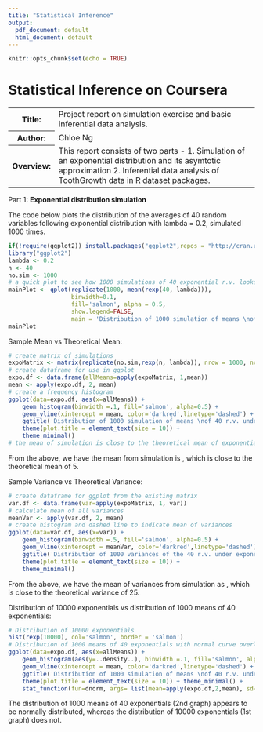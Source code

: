 ```yaml
---
title: "Statistical Inference"
output:
  pdf_document: default
  html_document: default
---
```


```r
knitr::opts_chunk$set(echo = TRUE)
```
<html>
<body>
  <h1>Statistical Inference on Coursera</h1>
  <table><tr>
    <th>Title:</th>
    <td>Project report on simulation exercise and basic inferential data analysis.</td>
    </tr><tr>
    <th>Author:</th> 
    <td>Chloe Ng</td>
    </tr><tr>
    <th>Overview:</th>
    <td>This report consists of two parts - 1. Simulation of an exponential distribution and its asymtotic approximation 2. Inferential data analysis of ToothGrowth data in R dataset packages.</td>
  </tr></table>
    
  <p>Part 1: <strong>Exponential distribution simulation</strong></p>
  
  <p>The code below plots the distribution of the averages of 40 random variables following exponential distribution with lambda = 0.2, simulated 1000 times.</p>
  
```r
if(!require(ggplot2)) install.packages("ggplot2",repos = "http://cran.us.r-project.org")
library("ggplot2")
lambda <- 0.2
n <- 40
no.sim <- 1000
# a quick plot to see how 1000 simulations of 40 exponential r.v. looks like
mainPlot <- qplot(replicate(1000, mean(rexp(40, lambda))),
                  binwidth=0.1, 
                  fill='salmon', alpha = 0.5,
                  show.legend=FALSE,
                  main = 'Distribution of 1000 simulation of means \nof 40 r.v. under exponential distribution') 
mainPlot
```
  <p>Sample Mean vs Theoretical Mean:</p>

```r
# create matrix of simulations 
expoMatrix <- matrix(replicate(no.sim,rexp(n, lambda)), nrow = 1000, ncol = 40, byrow = TRUE) # 1000 simulation of 'expo'
# create dataframe for use in ggplot
expo.df <- data.frame(allMeans=apply(expoMatrix, 1,mean))
mean <- apply(expo.df, 2, mean)
# create a frequency histogram
ggplot(data=expo.df, aes(x=allMeans)) + 
    geom_histogram(binwidth =.1, fill='salmon', alpha=0.5) + 
    geom_vline(xintercept = mean, color='darkred',linetype='dashed') + 
    ggtitle('Distribution of 1000 simulation of means \nof 40 r.v. under exponential distribution') + 
    theme(plot.title = element_text(size = 10)) + 
    theme_minimal()
# the mean of simulation is close to the theoretical mean of exponentials
```
  <p>From the above, we have the mean from simulation is <!--rinline mean -->, which is close to 
     the theoretical mean of 5.</p>

  <p>Sample Variance vs Theoretical Variance:</p>
  
```r
# create dataframe for ggplot from the existing matrix 
var.df <- data.frame(var=apply(expoMatrix, 1, var))
# calculate mean of all variances 
meanVar <- apply(var.df, 2, mean)
# create histogram and dashed line to indicate mean of variances
ggplot(data=var.df, aes(x=var)) + 
    geom_histogram(binwidth =.5, fill='salmon', alpha=0.5) + 
    geom_vline(xintercept = meanVar, color='darkred',linetype='dashed') + 
    ggtitle('Distribution of 1000 variances of the 40 r.v. under exponential distribution') + 
    theme(plot.title = element_text(size = 10)) + 
    theme_minimal()
```
    
  <p>From the above, we have the mean of variances from simulation as <!--rinline meanVar -->, which is close to 
     the theoretical variance of 25.</p>

  <p>Distribution of 10000 exponentials vs distribution of 1000 means of 40 exponentials:</p>
  
```r
# Distribution of 10000 exponentials
hist(rexp(10000), col='salmon', border = 'salmon')
# Distribution of 1000 means of 40 exponentials with normal curve overlayed 
ggplot(data=expo.df, aes(x=allMeans)) + 
    geom_histogram(aes(y=..density..), binwidth =.1, fill='salmon', alpha=0.5) + 
    geom_vline(xintercept = mean, color='darkred',linetype='dashed') + 
    ggtitle('Distribution of 1000 simulation of means \nof 40 r.v. under exponential distribution') + 
    theme(plot.title = element_text(size = 10)) + theme_minimal() + 
    stat_function(fun=dnorm, args= list(mean=apply(expo.df,2,mean), sd=apply(expo.df, 2, sd)))
```

  <p>The distribution of 1000 means of 40 exponentials (2nd graph) appears to be normally distributed, whereas the distribution of 10000 exponentials (1st graph) does not.</p>
  </body></html>
